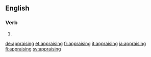 ==English==

===Verb===
{{head|en|present participle}}

# {{present participle of|appraise|lang=en}}

[[de:appraising]]
[[et:appraising]]
[[fr:appraising]]
[[it:appraising]]
[[ja:appraising]]
[[fi:appraising]]
[[sv:appraising]]